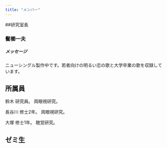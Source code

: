 ```yaml
---
title: "メンバー"
---
```


##研究室長

### 鬢櫛一夫

##### メッセージ

ニューシングル製作中です。若者向けの明るい恋の歌と大学卒業の歌を収録しています。

## 所属員

鈴木
研究員。
両眼視研究。

長谷川
修士2年。
両眼視研究。

大塚
修士1年。
聴覚研究。

## ゼミ生
